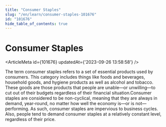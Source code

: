 ```yaml
---
title: "Consumer Staples"
slug: "/en/learn/consumer-staples-101676"
id: "101676"
hide_table_of_contents: true
---
```



# Consumer Staples

<ArticleMeta id={101676} updatedAt={'2023-09-26 13:58:58'} />
<div className='border-solid border-b border-t-0 my-4 border-[var(--ifm-color-gray-300)]' />

The term consumer staples refers to a set of essential products used by consumers. This category includes things like foods and beverages, household goods, and hygiene products as well as alcohol and tobacco. These goods are those products that people are unable—or unwilling—to cut out of their budgets regardless of their financial situation.Consumer staples are considered to be non-cyclical, meaning that they are always in demand, year-round, no matter how well the economy is—or is not—performing. As such, consumer staples are impervious to business cycles. Also, people tend to demand consumer staples at a relatively constant level, regardless of their price.

